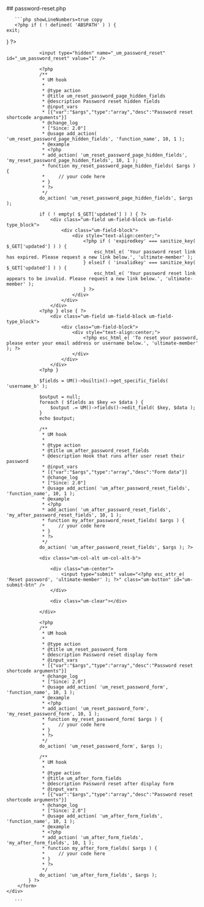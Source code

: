 

<div class="phpdocumentor-element -file">
    ## password-reset.php

        

    
       ```php showLineNumbers=true copy
       <?php if ( ! defined( 'ABSPATH' ) ) {
	exit;
} ?>

<div class="um <?php echo esc_attr( $this->get_class( $mode ) ); ?> um-<?php echo esc_attr( $form_id ); ?>">
	<div class="um-form">
		<form method="post" action="">
			<?php if ( isset( $_GET['updated'] ) && 'checkemail' === sanitize_key( $_GET['updated'] ) ) { ?>
				<div class="um-field um-field-block um-field-type_block">
					<div class="um-field-block">
						<div style="text-align:center;">
							<?php esc_html_e( 'If an account matching the provided details exists, we will send a password reset link. Please check your inbox.', 'ultimate-member' ); ?>
						</div>
					</div>
				</div>
			<?php } elseif ( isset( $_GET['updated'] ) && 'password_changed' === sanitize_key( $_GET['updated'] ) ) { ?>
				<div class="um-field um-field-block um-field-type_block">
					<div class="um-field-block">
						<div style="text-align:center;">
							<?php esc_html_e( 'You have successfully changed password.', 'ultimate-member' ); ?>
						</div>
					</div>
				</div>
			<?php } else { ?>

				<input type="hidden" name="_um_password_reset" id="_um_password_reset" value="1" />

				<?php
				/**
				 * UM hook
				 *
				 * @type action
				 * @title um_reset_password_page_hidden_fields
				 * @description Password reset hidden fields
				 * @input_vars
				 * [{"var":"$args","type":"array","desc":"Password reset shortcode arguments"}]
				 * @change_log
				 * ["Since: 2.0"]
				 * @usage add_action( 'um_reset_password_page_hidden_fields', 'function_name', 10, 1 );
				 * @example
				 * <?php
				 * add_action( 'um_reset_password_page_hidden_fields', 'my_reset_password_page_hidden_fields', 10, 1 );
				 * function my_reset_password_page_hidden_fields( $args ) {
				 *     // your code here
				 * }
				 * ?>
				 */
				do_action( 'um_reset_password_page_hidden_fields', $args );

				if ( ! empty( $_GET['updated'] ) ) { ?>
					<div class="um-field um-field-block um-field-type_block">
						<div class="um-field-block">
							<div style="text-align:center;">
								<?php if ( 'expiredkey' === sanitize_key( $_GET['updated'] ) ) {
									esc_html_e( 'Your password reset link has expired. Please request a new link below.', 'ultimate-member' );
								} elseif ( 'invalidkey' === sanitize_key( $_GET['updated'] ) ) {
									esc_html_e( 'Your password reset link appears to be invalid. Please request a new link below.', 'ultimate-member' );
								} ?>
							</div>
						</div>
					</div>
				<?php } else { ?>
					<div class="um-field um-field-block um-field-type_block">
						<div class="um-field-block">
							<div style="text-align:center;">
								<?php esc_html_e( 'To reset your password, please enter your email address or username below.', 'ultimate-member' ); ?>
							</div>
						</div>
					</div>
				<?php }

				$fields = UM()->builtin()->get_specific_fields( 'username_b' );

				$output = null;
				foreach ( $fields as $key => $data ) {
					$output .= UM()->fields()->edit_field( $key, $data );
				}
				echo $output;

				/**
				 * UM hook
				 *
				 * @type action
				 * @title um_after_password_reset_fields
				 * @description Hook that runs after user reset their password
				 * @input_vars
				 * [{"var":"$args","type":"array","desc":"Form data"}]
				 * @change_log
				 * ["Since: 2.0"]
				 * @usage add_action( 'um_after_password_reset_fields', 'function_name', 10, 1 );
				 * @example
				 * <?php
				 * add_action( 'um_after_password_reset_fields', 'my_after_password_reset_fields', 10, 1 );
				 * function my_after_password_reset_fields( $args ) {
				 *     // your code here
				 * }
				 * ?>
				 */
				do_action( 'um_after_password_reset_fields', $args ); ?>

				<div class="um-col-alt um-col-alt-b">

					<div class="um-center">
						<input type="submit" value="<?php esc_attr_e( 'Reset password', 'ultimate-member' ); ?>" class="um-button" id="um-submit-btn" />
					</div>

					<div class="um-clear"></div>

				</div>

				<?php
				/**
				 * UM hook
				 *
				 * @type action
				 * @title um_reset_password_form
				 * @description Password reset display form
				 * @input_vars
				 * [{"var":"$args","type":"array","desc":"Password reset shortcode arguments"}]
				 * @change_log
				 * ["Since: 2.0"]
				 * @usage add_action( 'um_reset_password_form', 'function_name', 10, 1 );
				 * @example
				 * <?php
				 * add_action( 'um_reset_password_form', 'my_reset_password_form', 10, 1 );
				 * function my_reset_password_form( $args ) {
				 *     // your code here
				 * }
				 * ?>
				 */
				do_action( 'um_reset_password_form', $args );

				/**
				 * UM hook
				 *
				 * @type action
				 * @title um_after_form_fields
				 * @description Password reset after display form
				 * @input_vars
				 * [{"var":"$args","type":"array","desc":"Password reset shortcode arguments"}]
				 * @change_log
				 * ["Since: 2.0"]
				 * @usage add_action( 'um_after_form_fields', 'function_name', 10, 1 );
				 * @example
				 * <?php
				 * add_action( 'um_after_form_fields', 'my_after_form_fields', 10, 1 );
				 * function my_after_form_fields( $args ) {
				 *     // your code here
				 * }
				 * ?>
				 */
				do_action( 'um_after_form_fields', $args );
			} ?>
		</form>
	</div>
</div>

       ```
</div>
